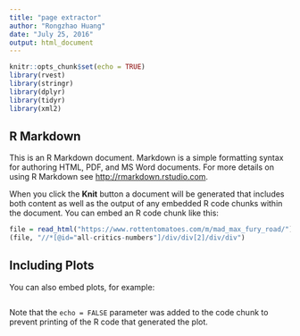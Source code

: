 ```yaml
---
title: "page extractor"
author: "Rongzhao Huang"
date: "July 25, 2016"
output: html_document
---
```


```r
knitr::opts_chunk$set(echo = TRUE)
library(rvest)
library(stringr)
library(dplyr)
library(tidyr)
library(xml2)
```

## R Markdown

This is an R Markdown document. Markdown is a simple formatting syntax for authoring HTML, PDF, and MS Word documents. For more details on using R Markdown see <http://rmarkdown.rstudio.com>.

When you click the **Knit** button a document will be generated that includes both content as well as the output of any embedded R code chunks within the document. You can embed an R code chunk like this:

```r
file = read_html("https://www.rottentomatoes.com/m/mad_max_fury_road/")
(file, "//*[@id="all-critics-numbers"]/div/div[2]/div/div")
```

## Including Plots

You can also embed plots, for example:

```r

```

Note that the `echo = FALSE` parameter was added to the code chunk to prevent printing of the R code that generated the plot.
